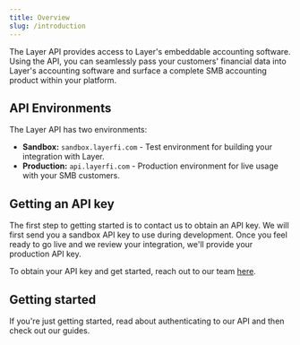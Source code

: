 ```yaml
---
title: Overview
slug: /introduction
---
```



The Layer API provides access to Layer's embeddable accounting software. Using the API, you can seamlessly pass your customers' financial data into Layer's accounting software and surface a complete SMB accounting product within your platform.

## API Environments

The Layer API has two environments:
- **Sandbox:** `sandbox.layerfi.com` - Test environment for building your integration with Layer.
- **Production:** `api.layerfi.com` - Production environment for live usage with your SMB customers.

## Getting an API key

The first step to getting started is to contact us to obtain an API key. We will first send you a sandbox API key to use during development. Once you feel ready to go live and we review your integration, we'll provide your production API key.

To obtain your API key and get started, reach out to our team [here](https://layerfi.com/#contact-form).

## Getting started

If you're just getting started, read about authenticating to our API and then check out our guides. 
